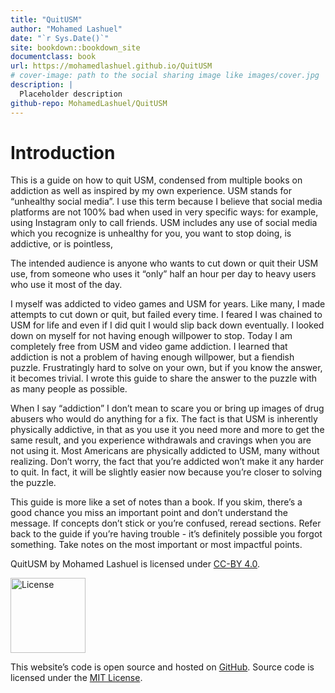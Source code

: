 ```yaml
--- 
title: "QuitUSM"
author: "Mohamed Lashuel"
date: "`r Sys.Date()`"
site: bookdown::bookdown_site
documentclass: book
url: https://mohamedlashuel.github.io/QuitUSM
# cover-image: path to the social sharing image like images/cover.jpg
description: |
  Placeholder description
github-repo: MohamedLashuel/QuitUSM
---
```


# Introduction

This is a guide on how to quit USM, condensed from multiple books on addiction as well as inspired by my own experience. USM stands for "unhealthy social media". I use this term because I believe that social media platforms are not 100% bad when used in very specific ways: for example, using Instagram only to call friends. USM includes any use of social media which you recognize is unhealthy for you, you want to stop doing, is addictive, or is pointless, 

The intended audience is anyone who wants to cut down or quit their USM use, from someone who uses it "only" half an hour per day to heavy users who use it most of the day.

I myself was addicted to video games and USM for years. Like many, I made attempts to cut down or quit, but failed every time. I feared I was chained to USM for life and even if I did quit I would slip back down eventually. I looked down on myself for not having enough willpower to stop. Today I am completely free from USM and video game addiction. I learned that addiction is not a problem of having enough willpower, but a fiendish puzzle. Frustratingly hard to solve on your own, but if you know the answer, it becomes trivial. I wrote this guide to share the answer to the puzzle with as many people as possible.

When I say "addiction" I don't mean to scare you or bring up images of drug abusers who would do anything for a fix. The fact is that USM is inherently physically addictive, in that as you use it you need more and more to get the same result, and you experience withdrawals and cravings when you are not using it. Most Americans are physically addicted to USM, many without realizing. Don't worry, the fact that you're addicted won't make it any harder to quit. In fact, it will be slightly easier now because you're closer to solving the puzzle.

This guide is more like a set of notes than a book. If you skim, there's a good chance you miss an important point and don't understand the message. If concepts don't stick or you're confused, reread sections. Refer back to the guide if you're having trouble - it's definitely possible you forgot something. Take notes on the most important or most impactful points. 

QuitUSM by Mohamed Lashuel is licensed under [CC-BY 4.0](ttps://creativecommons.org/licenses/by/4.0/).

<img src="images/cc.png" alt="License" width="120"/>

This website's code is open source and hosted on [GitHub](https://github.com/MohamedLashuel/QuitUSM/). Source code is licensed under the [MIT License](https://github.com/MohamedLashuel/QuitUSM/blob/main/LICENSE).
